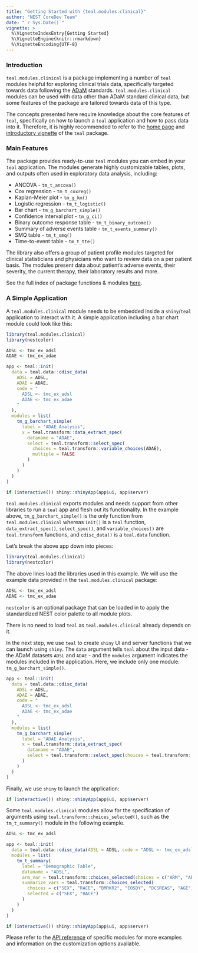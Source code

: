 ```yaml
---
title: "Getting Started with {teal.modules.clinical}"
author: "NEST CoreDev Team"
date: "`r Sys.Date()`"
vignette: >
  %\VignetteIndexEntry{Getting Started}
  %\VignetteEngine{knitr::rmarkdown}
  %\VignetteEncoding{UTF-8}
---
```


### Introduction

`teal.modules.clinical` is a package implementing a number of `teal` modules helpful for exploring clinical
trials data, specifically targeted towards data following the [ADaM](https://www.cdisc.org/standards/foundational/adam) 
standards. `teal.modules.clinical` modules can be used with data other than ADaM standard clinical data, but some 
features of the package are tailored towards data of this type.

The concepts presented here require knowledge about the core features of `teal`, specifically on how to launch a `teal`
application and how to pass data into it. Therefore, it is highly recommended to refer to the [home page](https://insightsengineering.github.io/teal/index.html) and 
[introductory vignette](https://insightsengineering.github.io/teal/articles/teal.html) of the `teal` package.

### Main Features

The package provides ready-to-use `teal` modules you can embed in your `teal` application. The modules
generate highly customizable tables, plots, and outputs often used in exploratory data analysis, including:

- ANCOVA - `tm_t_ancova()`
- Cox regression - `tm_t_coxreg()`
- Kaplan-Meier plot - `tm_g_km()`
- Logistic regression - `tm_t_logistic()`
- Bar chart - `tm_g_barchart_simple()`
- Confidence interval plot - `tm_g_ci()`
- Binary outcome response table - `tm_t_binary_outcome()`
- Summary of adverse events table - `tm_t_events_summary()`
- SMQ table - `tm_t_smq()`
- Time-to-event table - `tm_t_tte()`

The library also offers a group of patient profile modules targeted for clinical statisticians and physicians
who want to review data on a per patient basis. The modules present data about patient's adverse events,
their severity, the current therapy, their laboratory results and more.

See the full index of package functions & modules [here](https://insightsengineering.github.io/teal.modules.clinical/reference/index.html).

### A Simple Application

A `teal.modules.clinical` module needs to be embedded inside a `shiny`/`teal` application to interact with it. 
A simple application including a bar chart module could look like this:

```r
library(teal.modules.clinical)
library(nestcolor)

ADSL <- tmc_ex_adsl
ADAE <- tmc_ex_adae

app <- teal::init(
  data = teal.data::cdisc_data(
    ADSL = ADSL,
    ADAE = ADAE,
    code = "
      ADSL <- tmc_ex_adsl
      ADAE <- tmc_ex_adae
    "
  ),
  modules = list(
    tm_g_barchart_simple(
      label = "ADAE Analysis", 
      x = teal.transform::data_extract_spec(
        dataname = "ADAE",
        select = teal.transform::select_spec(
          choices = teal.transform::variable_choices(ADAE),
          multiple = FALSE
        )
      )
    )
  )
)

if (interactive()) shiny::shinyApp(app$ui, app$server)
```

`teal.modules.clinical` exports modules and needs support from other libraries to run a `teal` app and flesh out its 
functionality. In the example above, `tm_g_barchart_simple()` is the only function from `teal.modules.clinical` whereas 
`init()` is a `teal` function, `data_extract_spec()`, `select_spec()`, and `variable_choices()` are `teal.transform`
functions, and `cdisc_data()` is a `teal.data` function.

Let's break the above app down into pieces:

```r
library(teal.modules.clinical)
library(nestcolor)
```

The above lines load the libraries used in this example. We will use the example data provided in the 
`teal.modules.clinical` package:

```r
ADSL <- tmc_ex_adsl
ADAE <- tmc_ex_adae
```

`nestcolor` is an optional package that can be loaded in to apply the standardized NEST color palette to all module 
plots.

There is no need to load `teal` as `teal.modules.clinical` already depends on it.

In the next step, we use `teal` to create `shiny` UI and server functions that we can launch using `shiny`. The `data`
argument tells `teal` about the input data - the ADaM datasets `ADSL` and `ADAE` - and the `modules`
argument indicates the modules included in the application. Here, we include only one module: `tm_g_barchart_simple()`.

```r
app <- teal::init(
  data = teal.data::cdisc_data(
    ADSL = ADSL,
    ADAE = ADAE,
    code = "
      ADSL <- tmc_ex_adsl
      ADAE <- tmc_ex_adae
    "
  ),
  modules = list(
    tm_g_barchart_simple(
      label = "ADAE Analysis", 
      x = teal.transform::data_extract_spec(
        dataname = "ADAE",
        select = teal.transform::select_spec(choices = teal.transform::variable_choices(ADAE), multiple = FALSE)
      )
    )
  )
)
```

Finally, we use `shiny` to launch the application:

```r
if (interactive()) shiny::shinyApp(app$ui, app$server)
```

Some `teal.modules.clinical` modules allow for the specification of arguments using 
`teal.transform::choices_selected()`, such as the `tm_t_summary()` module in the following example.

```r
ADSL <- tmc_ex_adsl

app <- teal::init(
  data = teal.data::cdisc_data(ADSL = ADSL, code = "ADSL <- tmc_ex_adsl"),
  modules = list(
    tm_t_summary(
      label = "Demographic Table",
      dataname = "ADSL",
      arm_var = teal.transform::choices_selected(choices = c("ARM", "ARMCD"), selected = "ARM"),
      summarize_vars = teal.transform::choices_selected(
        choices = c("SEX", "RACE", "BMRKR2", "EOSDY", "DCSREAS", "AGE"),
        selected = c("SEX", "RACE")
      )
    )
  )
)

if (interactive()) shiny::shinyApp(app$ui, app$server)
```

Please refer to the [API reference](https://insightsengineering.github.io/teal.modules.clinical/reference/index.html) 
of specific modules for more examples and information on the customization options available.
